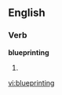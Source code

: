 ==English==

===Verb===
'''blueprinting'''

# {{present participle of|[[blueprint]]}}

[[vi:blueprinting]]